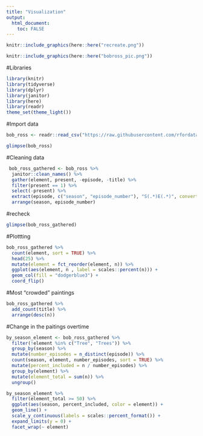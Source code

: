 ```yaml
---
title: "Visualization"
output: 
  html_document:
    toc: FALSE
---
```


```r
knitr::include_graphics(here::here("recreate.png"))
```

```r
knitr::include_graphics(here::here("bobross_pic.png"))
```


#Libraries

```r
library(knitr)
library(tidyverse)
library(dplyr)
library(janitor)
library(here)
library(readr)
theme_set(theme_light())

```

#Import data

```r
bob_ross <- readr::read_csv("https://raw.githubusercontent.com/rfordatascience/tidytuesday/master/data/2019/2019-08-06/bob-ross.csv")
```


```r
glimpse(bob_ross)
```

#Cleaning data

```r
 bob_ross_gathered <- bob_ross %>%
  janitor::clean_names() %>%
  gather(element, present, -episode, -title) %>%
  filter(present == 1) %>%
  select(-present) %>%
  extract(episode, c("season", "episode_number"), "S(.*)E(.*)", convert = TRUE, remove = FALSE) %>%
  arrange(season, episode_number)
```
#recheck

```r
glimpse(bob_ross_gathered)
```

#Plottting

```r
bob_ross_gathered %>%
  count(element, sort = TRUE) %>%
  head(25) %>%
  mutate(element = fct_reorder(element, n)) %>%
  ggplot(aes(element, n , label = scales::percent(n))) +
  geom_col(fill = "dodgerblue3") +
  coord_flip()
```

#Most "crowded" paintings

```r
bob_ross_gathered %>%
  add_count(title) %>%
  arrange(desc(n))
```

#Change in the paitings overtime

```r
by_season_element <- bob_ross_gathered %>%
  filter(!element %in% c("Tree", "Trees")) %>%
  group_by(season) %>%
  mutate(number_episodes = n_distinct(episode)) %>%
  count(season, element, number_episodes, sort = TRUE) %>%
  mutate(percent_included = n / number_episodes) %>%
  group_by(element) %>%
  mutate(element_total = sum(n)) %>%
  ungroup()

by_season_element %>%
  filter(element_total >= 50) %>%
  ggplot(aes(season, percent_included, color = element)) +
  geom_line() +
  scale_y_continuous(labels = scales::percent_format()) +
  expand_limits(y = 0) +
  facet_wrap(~ element)
```

